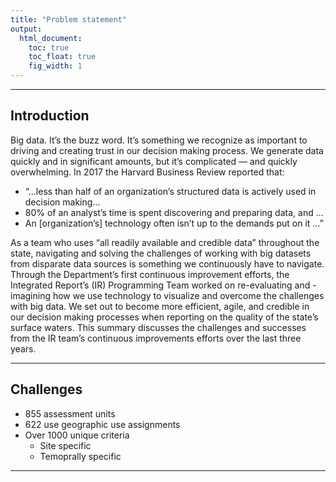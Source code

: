 ```yaml
---
title: "Problem statement"
output:
  html_document:
    toc: true  
    toc_float: true
    fig_width: 1
---
```


----

## Introduction

Big data. It’s the buzz word. It’s something we recognize as important to driving and creating trust in our decision making process. We generate data quickly and in significant amounts, 
but it’s complicated — and quickly overwhelming. In 2017 the Harvard Business Review reported that:

- “…less than half of an organization’s structured data is actively used in decision making…
- 80% of an analyst’s time is spent discovering and preparing data, and …
- An [organization’s] technology often isn’t up to the demands put on it …”  

As a team who uses “all readily available and credible data” throughout the state, navigating and solving the challenges of working with big datasets from 
disparate data sources is something we continuously have to navigate. Through the Department’s first continuous improvement efforts, the Integrated Report’s (IR) Programming Team 
worked on re-evaluating and -imagining how we use technology to visualize and overcome the challenges with big data. We set out to become more efficient, agile, and credible 
in our decision making processes when reporting on the quality of the state’s surface waters. This summary discusses the challenges and successes from the IR team’s continuous 
improvements efforts over the last three years.

----

## Challenges

* 855 assessment units
* 622 use geographic use assignments
* Over 1000 unique criteria
	+ Site specific
	+ Temoprally specific


----



